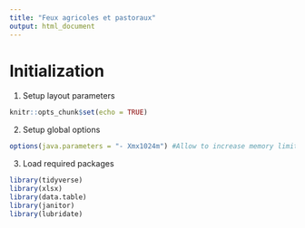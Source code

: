 ```yaml
---
title: "Feux agricoles et pastoraux"
output: html_document
---
```


# Initialization

1.  Setup layout parameters

```r
knitr::opts_chunk$set(echo = TRUE)
```

2.  Setup global options

```r
options(java.parameters = "- Xmx1024m") #Allow to increase memory limit
```

3.  Load required packages

```r
library(tidyverse)
library(xlsx)
library(data.table)
library(janitor)
library(lubridate)
```
